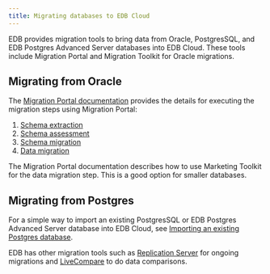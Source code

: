 ```yaml
---
title: Migrating databases to EDB Cloud
---
```


EDB provides migration tools to bring data from Oracle, PostgresSQL, and EDB Postgres Advanced Server databases into EDB Cloud. These tools include Migration Portal and Migration Toolkit for Oracle migrations. 



## Migrating from Oracle

The [Migration Portal documentation](../../../migration_portal/latest) provides the details for executing the migration steps using Migration Portal: 

 1. [Schema extraction](../.../../migration_portal/latest/04_mp_migrating_database/01_mp_schema_extraction/)
 1. [Schema assessment](../../../migration_portal/latest/04_mp_migrating_database/02_mp_schema_assessment/)
 1. [Schema migration](../../../migration_portal/latest/04_mp_migrating_database/03_mp_schema_migration/)
 1. [Data migration](../../../migration_portal/latest/04_mp_migrating_database/04_mp_data_migration/)
   
The Migration Portal documentation describes how to use Marketing Toolkit for the data migration step. This is a good option for smaller databases. 

## Migrating from Postgres
For a simple way to import an existing PostgresSQL or EDB Postgres Advanced Server database into EDB Cloud, see [Importing an existing Postgres database](cold_migration).

EDB has other migration tools such as [Replication Server](../../../eprs/latest/) for ongoing migrations and [LiveCompare](../../../livecompare/latest/) to do data comparisons. 

